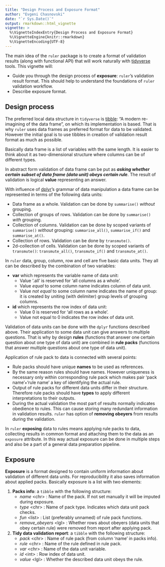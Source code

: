 ```yaml
---
title: "Design Process and Exposure Format"
author: "Evgeni Chasnovski"
date: "`r Sys.Date()`"
output: rmarkdown::html_vignette
vignette: >
  %\VignetteIndexEntry{Design Process and Exposure Format}
  %\VignetteEngine{knitr::rmarkdown}
  %\VignetteEncoding{UTF-8}
---
```


The main idea of the `ruler` package is to create a format of validation results (along with functional API) that will work naturally with [tidyverse](https://www.tidyverse.org/) tools. This vignette will:

- Guide you through the design process of __exposure__: `ruler`'s validation result format. This should help to understand the foundations of `ruler` validation workflow.
- Describe exposure format.

## Design process

The preferred local data structure in `tidyverse` is [tibble](https://tibble.tidyverse.org): "A modern re-imagining of the data frame", on which its implementation is based. That is why `ruler` uses data frames as preferred format for data to be validated. However the initial goal is to use tibbles in creation of validation result format as much as possible.

Basically data frame is a list of variables with the same length. It is easier to think about it as two-dimensional structure where columns can be of different types.

In abstract form validation of data frame can be put as ___asking whether certain subset of data frame (data unit) obeys certain rule___. The result of validation is logical __value__ representing an answer.

With influence of [dplyr](https://dplyr.tidyverse.org)'s grammar of data manipulation a data frame can be represented in terms of the following data units:

- Data frame as a whole. Validation can be done by `summarise()` _without_ grouping.
- Collection of groups of rows. Validation can be done by `summarise()` _with_ grouping.
- Collection of columns. Validation can be done by scoped variants of `summarise()` _without_ grouping: `summarise_all()`, `summarise_if()` and `summarise_at()`.
- Collection of rows. Validation can be done by `transmute()`.
- 2d-collection of cells. Validation can be done by scoped variants of `transmute()`: `transmute_all()`, `transmute_if()` and `transmute_at()`.

In `ruler` data, group, column, row and cell are five basic data units. They all can be described by the combination of two variables:

- __var__ which represents the variable name of data unit:
    - Value '.all' is reserved for 'all columns as a whole'.
    - Value _equal_ to some column name indicates column of data unit.
    - Value _not equal_ to some column name indicates the name of group: it is created by uniting (with delimiter) group levels of grouping columns.
- __id__ which represents the row index of data unit:
    - Value 0 is reserved for 'all rows as a whole'.
    - Value not equal to 0 indicates the row index of data unit.

Validation of data units can be done with the `dplyr` functions described above. Their application to some data unit can give answers to multiple questions. That is why by design __rules__ (functions that answer one certain question about one type of data unit) are combined in __rule packs__ (functions that answer multiple questions about one type of data unit).

Application of rule pack to data is connected with several points:

- Rule packs should have unique __names__ to be used as references.
- By the same reason rules should have names. However uniqueness is necessary only within corresponding rule pack which makes pair 'pack name'+'rule name' a key of identifying the actual rule.
- Output of rule packs for different data units differ in their structure. Therefore rule packs should have __types__ to apply different interpretations to their outputs.
- During the actual validation the most part of results normally indicates obedience to rules. This can cause storing many redundant information in validation results. `ruler` has option of __removing obeyers__ from results during the validation.

In `ruler` __exposing__ data to rules means applying rule packs to data, collecting results in common format and attaching them to the data as an `exposure` attribute. In this way actual exposure can be done in multiple steps and also be a part of a general data preparation pipeline.

## Exposure

__Exposure__ is a format designed to contain uniform information about validation of different data units. For reproducibility it also saves information about applied packs. Basically exposure is a list with two elements:

1. __Packs info__: a `tibble` with the following structure:
    - _name_ \<chr\> : Name of the pack. If not set manually it will be imputed during exposure.
    - _type_ \<chr\> : Name of pack type. Indicates which data unit pack checks.
    - _fun_ \<list\> : List (preferably unnamed) of rule pack functions.
    - _remove_obeyers_ \<lgl\> : Whether rows about obeyers (data units that obey certain rule) were removed from report after applying pack.
2. __Tidy data validation report__: a `tibble` with the following structure:
    - _pack_ \<chr\> : Name of rule pack (from column 'name' in packs info).
    - _rule_ \<chr\> : Name of the rule defined in rule pack.
    - _var_ \<chr\> : Name of the data unit variable.
    - _id_ \<int\> : Row index of data unit.
    - _value_ \<lgl\> : Whether the described data unit obeys the rule.
